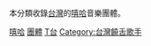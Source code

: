 本分類收錄[[台灣|台灣]]的[[嘻哈|嘻哈]]音樂團體。

[[Category:台灣樂團|嘻哈]]
[[Category:台灣嘻哈音樂家|團體]]
[[Category:各國嘻哈音樂團體|T台]]
[[Category:台灣饒舌歌手|Category:台灣饒舌歌手]]